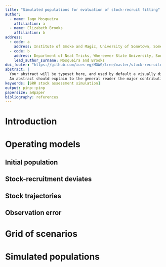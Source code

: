 ```yaml
---
title: "Simulated populations for evaluation of stock-recruit fitting"
author:
  - name: Iago Mosqueira
    affiliation: a
  - name: Elizabeth Brooks
    affiliation: b
address:
  - code: a
    address: Institute of Smoke and Magic, University of Sometown, Sometown, XY, 12345
  - code: b
    address: Department of Neat Tricks, Whereever State University, Someplace, MC, 67890
    lead_author_surname: Mosqueira and Brooks
doi_footer: "https://github.com/ices-eg/MGWG/tree/master/stock-recruitment"
abstract: |
  Your abstract will be typeset here, and used by default a visually distinctive font.
  An abstract should explain to the general reader the major contributions of the article. 
keywords: [SRR stock assessment simulation]
output: pinp::pinp
papersize: a4paper
bibliography: references
---
```


# Introduction 

# Operating models

## Initial population

## Stock-recruitment deviates

## Stock trajectories

## Observation error

# Grid of scenarios

# Simulated populations

